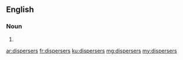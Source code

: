 ==English==

===Noun===
{{head|en|noun plural form}}

# {{plural of|disperser|lang=en}}

[[ar:dispersers]]
[[fr:dispersers]]
[[ku:dispersers]]
[[mg:dispersers]]
[[my:dispersers]]